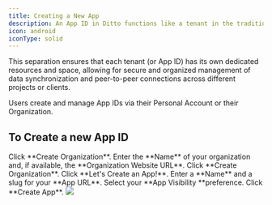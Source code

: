 ```yaml
---
title: Creating a New App
description: An App ID in Ditto functions like a tenant in the traditional cloud sense. It serves as a unique identifier for each distinct application environment, isolating data, and configurations within that specific context.
icon: android
iconType: solid
---
```

This separation ensures that each tenant (or App ID) has its own dedicated resources and space, allowing for secure and organized management of data synchronization and peer-to-peer connections across different projects or clients.

Users create and manage App IDs via their Personal Account or their Organization.

##  To Create a new App ID

<Steps>
  <Step>
Click **Create Organization**.
  </Step>
  <Step>
Enter the **Name** of your organization and, if available, the **Organization Website URL**.
  </Step>
  <Step>
Click **Create Organization**.

  </Step>
  <Step>
Click **Let's Create an App!**.
  </Step>
  <Step>
Enter a **Name** and a slug for your **App URL**.
  </Step>
  <Step>
Select your **App Visibility **preference.

  </Step>
  <Step>
Click **Create App**.

<Frame>
  <img src="/images/cloud/portal/create-new-app.png"/>
</Frame>
  </Step>
</Steps>